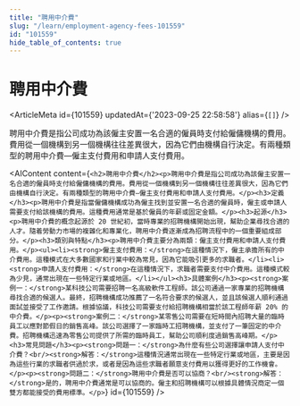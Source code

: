 ```yaml
---
title: "聘用中介費"
slug: "/learn/employment-agency-fees-101559"
id: "101559"
hide_table_of_contents: true
---
```



# 聘用中介費

<ArticleMeta id={101559} updatedAt={'2023-09-25 22:58:58'} alias={`[]`} />
<div className='border-solid border-b border-t-0 my-4 border-[var(--ifm-color-gray-300)]' />

聘用中介費是指公司成功為該僱主安置一名合適的僱員時支付給僱傭機構的費用。費用從一個機構到另一個機構往往差異很大，因為它們由機構自行決定。有兩種類型的聘用中介費—僱主支付費用和申請人支付費用。

<AIContent content={`<h2>聘用中介費</h2><p>聘用中介費是指公司成功為該僱主安置一名合適的僱員時支付給僱傭機構的費用。費用從一個機構到另一個機構往往差異很大，因為它們由機構自行決定。有兩種類型的聘用中介費—僱主支付費用和申請人支付費用。</p><h3>定義</h3><p>聘用中介費是指當僱傭機構成功為僱主找到並安置一名合適的僱員時，僱主或申請人需要支付給該機構的費用。這種費用通常是基於僱員的年薪或固定金額。</p><h3>起源</h3><p>聘用中介費的概念起源於 20 世紀初，當時專業的招聘機構開始出現，幫助企業尋找合適的人才。隨着勞動力市場的複雜化和專業化，聘用中介費逐漸成為招聘流程中的一個重要組成部分。</p><h3>類別與特點</h3><p>聘用中介費主要分為兩類：僱主支付費用和申請人支付費用。</p><ul><li><strong>僱主支付費用：</strong>在這種情況下，僱主承擔所有的中介費用。這種模式在大多數國家和行業中較為常見，因為它能吸引更多的求職者。</li><li><strong>申請人支付費用：</strong>在這種情況下，求職者需要支付中介費用。這種模式較為少見，通常出現在一些特定行業或地區。</li></ul><h3>具體案例</h3><p><strong>案例一：</strong>某科技公司需要招聘一名高級軟件工程師。該公司通過一家專業的招聘機構尋找合適的候選人。最終，招聘機構成功推薦了一名符合要求的候選人，並且該候選人順利通過面試並接受了工作邀請。根據協議，科技公司需要支付給招聘機構相當於該工程師年薪 20% 的中介費。</p><p><strong>案例二：</strong>某零售公司需要在短時間內招聘大量的臨時員工以應對節假日的銷售高峰。該公司選擇了一家臨時工招聘機構，並支付了一筆固定的中介費。招聘機構迅速為零售公司提供了所需的臨時員工，幫助公司順利度過銷售高峰期。</p><h3>常見問題</h3><p><strong>問題一：</strong>為什麼有些公司選擇讓申請人支付中介費？<br/><strong>解答：</strong>這種情況通常出現在一些特定行業或地區，主要是因為這些行業的求職者供過於求，或者是因為這些求職者願意支付費用以獲得更好的工作機會。</p><p><strong>問題二：</strong>聘用中介費是否可以協商？<br/><strong>解答：</strong>是的，聘用中介費通常是可以協商的。僱主和招聘機構可以根據具體情況商定一個雙方都能接受的費用標準。</p>`} id={101559} />

